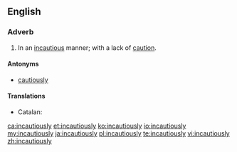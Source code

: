 ==English==

===Adverb===
{{en-adv}}
# In an [[incautious]] manner; with a lack of [[caution]].

====Antonyms====
* [[cautiously]]

====Translations====
{{trans-top|without caution}}
* Catalan: {{t|ca|incautament}}
{{trans-mid}}
{{trans-bottom}}

[[ca:incautiously]]
[[et:incautiously]]
[[ko:incautiously]]
[[io:incautiously]]
[[my:incautiously]]
[[ja:incautiously]]
[[pl:incautiously]]
[[te:incautiously]]
[[vi:incautiously]]
[[zh:incautiously]]